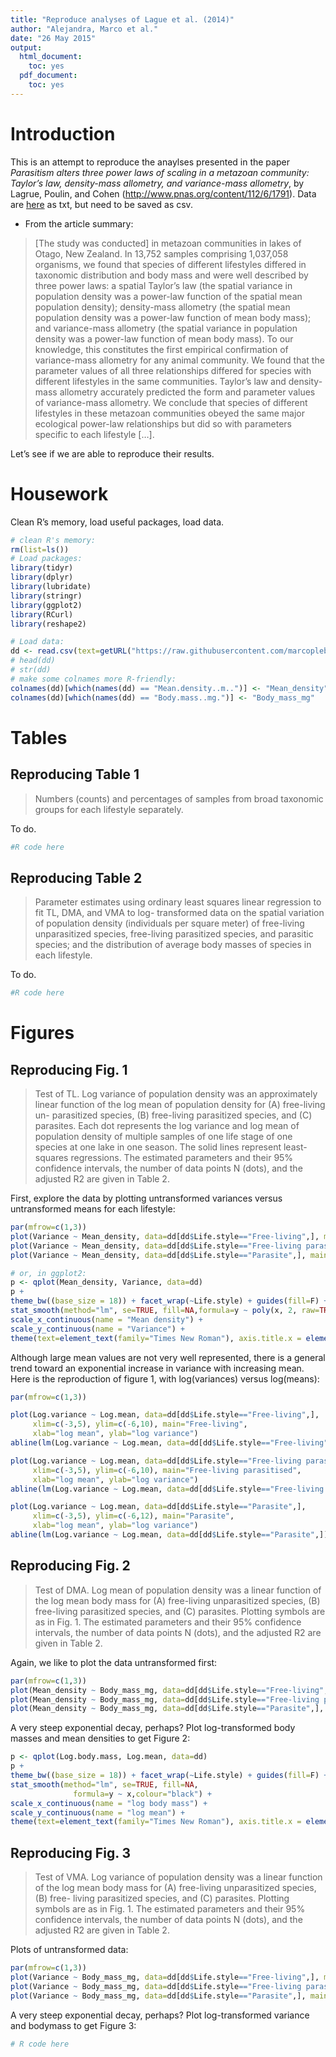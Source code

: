 ```yaml
---
title: "Reproduce analyses of Lague et al. (2014)"
author: "Alejandra, Marco et al."
date: "26 May 2015"
output:
  html_document:
    toc: yes
  pdf_document:
    toc: yes
---
```


# Introduction

This is an attempt to reproduce the anaylses presented in the paper *Parasitism alters three power laws of scaling in a metazoan community: Taylor’s law, density-mass allometry, and variance-mass allometry*, by Lagrue, Poulin, and Cohen ([http://www.pnas.org/content/112/6/1791](http://www.pnas.org/content/112/6/1791)). Data are [here](http://www.pnas.org/content/suppl/2014/12/30/1422475112.DCSupplemental/pnas.1422475112.sd01.txt) as txt, but need to be saved as csv.

* From the article summary:

> [The study was conducted] in metazoan communities in lakes of Otago, New Zealand. In 13,752 samples comprising 1,037,058 organisms, we found that species of different lifestyles differed in taxonomic distribution and body mass and were well described by three power laws: a spatial Taylor’s law (the spatial variance in population density was a power-law function of the spatial mean population density); density-mass allometry (the spatial mean population density was a power-law function of mean body mass); and variance-mass allometry (the spatial variance in population density was a power-law function of mean body mass). To our knowledge, this constitutes the first empirical confirmation of variance-mass allometry for any animal community. We found that the parameter values of all three relationships differed for species with different lifestyles in the same communities. Taylor’s law and density-mass allometry accurately predicted the form and parameter values of variance-mass allometry. We conclude that species of different lifestyles in these metazoan communities obeyed the same major ecological power-law relationships but did so with parameters specific to each lifestyle [...].

Let's see if we are able to reproduce their results.

# Housework

Clean R's memory, load useful packages, load data.

```r
# clean R's memory:
rm(list=ls())
# Load packages:
library(tidyr)
library(dplyr)
library(lubridate)
library(stringr)
library(ggplot2)
library(RCurl)
library(reshape2)

# Load data:
dd <- read.csv(text=getURL("https://raw.githubusercontent.com/marcoplebani85/RREEBES/Lagrue/Lagrue_etal_2014_PNAS/data/Lague2014.csv"), header=T)
# head(dd)
# str(dd)
# make some colnames more R-friendly:
colnames(dd)[which(names(dd) == "Mean.density..m..")] <- "Mean_density"
colnames(dd)[which(names(dd) == "Body.mass..mg.")] <- "Body_mass_mg"
```

# Tables

## Reproducing Table 1

> Numbers (counts) and percentages of samples from broad taxonomic groups for each lifestyle separately.

To do.

```r
#R code here
```

## Reproducing Table 2

> Parameter estimates using ordinary least squares linear regression to fit TL, DMA, and VMA to log- transformed data on the spatial variation of population density (individuals per square meter) of free-living unparasitized species, free-living parasitized species, and parasitic species; and the distribution of average body masses of species in each lifestyle.

To do.

```r
#R code here
```

# Figures

## Reproducing Fig. 1

> Test of TL. Log variance of population density was an approximately linear function of the log mean of population density for (A) free-living un- parasitized species, (B) free-living parasitized species, and (C) parasites. Each dot represents the log variance and log mean of population density of multiple samples of one life stage of one species at one lake in one season. The solid lines represent least-squares regressions. The estimated parameters and their 95% confidence intervals, the number of data points N (dots), and the adjusted R2 are given in Table 2.

First, explore the data by plotting untransformed variances versus untransformed means for each lifestyle:

```r
par(mfrow=c(1,3))
plot(Variance ~ Mean_density, data=dd[dd$Life.style=="Free-living",], main="Free-living unparasitized")
plot(Variance ~ Mean_density, data=dd[dd$Life.style=="Free-living parasitised",], main="Free-living parasitized")
plot(Variance ~ Mean_density, data=dd[dd$Life.style=="Parasite",], main="Parasite")

# or, in ggplot2:
p <- qplot(Mean_density, Variance, data=dd)
p + 
theme_bw((base_size = 18)) + facet_wrap(~Life.style) + guides(fill=F) +
stat_smooth(method="lm", se=TRUE, fill=NA,formula=y ~ poly(x, 2, raw=TRUE),colour="black") + 
scale_x_continuous(name = "Mean density") + 
scale_y_continuous(name = "Variance") +
theme(text=element_text(family="Times New Roman"), axis.title.x = element_text(vjust=-0.4),axis.title.y = element_text(vjust=0.2))
```

Although large mean values are not very well represented, there is a general trend toward an exponential increase in variance with increasing mean.
Here is the reproduction of figure 1, with log(variances) versus log(means):
```r
par(mfrow=c(1,3))

plot(Log.variance ~ Log.mean, data=dd[dd$Life.style=="Free-living",],
     xlim=c(-3,5), ylim=c(-6,10), main="Free-living",
     xlab="log mean", ylab="log variance")
abline(lm(Log.variance ~ Log.mean, data=dd[dd$Life.style=="Free-living",]))

plot(Log.variance ~ Log.mean, data=dd[dd$Life.style=="Free-living parasitised",],
     xlim=c(-3,5), ylim=c(-6,10), main="Free-living parasitised",
     xlab="log mean", ylab="log variance")
abline(lm(Log.variance ~ Log.mean, data=dd[dd$Life.style=="Free-living parasitised",]))

plot(Log.variance ~ Log.mean, data=dd[dd$Life.style=="Parasite",],
     xlim=c(-3,5), ylim=c(-6,12), main="Parasite",
     xlab="log mean", ylab="log variance")
abline(lm(Log.variance ~ Log.mean, data=dd[dd$Life.style=="Parasite",]))
```

## Reproducing Fig. 2

> Test of DMA. Log mean of population density was a linear function of the log mean body mass for (A) free-living unparasitized species, (B) free-living parasitized species, and (C) parasites. Plotting symbols are as in Fig. 1. The estimated parameters and their 95% confidence intervals, the number of data points N (dots), and the adjusted R2 are given in Table 2.

Again, we like to plot the data untransformed first:
```r
par(mfrow=c(1,3))
plot(Mean_density ~ Body_mass_mg, data=dd[dd$Life.style=="Free-living",], main="Free-living unparasitized")
plot(Mean_density ~ Body_mass_mg, data=dd[dd$Life.style=="Free-living parasitised",], main="Free-living parasitized")
plot(Mean_density ~ Body_mass_mg, data=dd[dd$Life.style=="Parasite",], main="Parasite")
```

A very steep exponential decay, perhaps? Plot log-transformed body masses and mean densities to get Figure 2:
```r
p <- qplot(Log.body.mass, Log.mean, data=dd)
p + 
theme_bw((base_size = 18)) + facet_wrap(~Life.style) + guides(fill=F) +
stat_smooth(method="lm", se=TRUE, fill=NA,
              formula=y ~ x,colour="black") +
scale_x_continuous(name = "log body mass") + 
scale_y_continuous(name = "log mean") +
theme(text=element_text(family="Times New Roman"), axis.title.x = element_text(vjust=-0.4),axis.title.y = element_text(vjust=0.2))


```

## Reproducing Fig. 3

> Test of VMA. Log variance of population density was a linear function of the log mean body mass for (A) free-living unparasitized species, (B) free- living parasitized species, and (C) parasites. Plotting symbols are as in Fig. 1. The estimated parameters and their 95% confidence intervals, the number of data points N (dots), and the adjusted R2 are given in Table 2.

Plots of untransformed data:
```r
par(mfrow=c(1,3))
plot(Variance ~ Body_mass_mg, data=dd[dd$Life.style=="Free-living",], main="Free-living unparasitized")
plot(Variance ~ Body_mass_mg, data=dd[dd$Life.style=="Free-living parasitised",], main="Free-living parasitized")
plot(Variance ~ Body_mass_mg, data=dd[dd$Life.style=="Parasite",], main="Parasite")
```

A very steep exponential decay, perhaps? Plot log-transformed variance and bodymass to get Figure 3:
```r
# R code here
```

